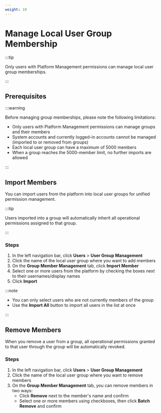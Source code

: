 ```yaml
---
weight: 10
---
```


# Manage Local User Group Membership

:::tip

Only users with Platform Management permissions can manage local user group memberships.

:::

## Prerequisites

:::warning

Before managing group memberships, please note the following limitations:

- Only users with Platform Management permissions can manage groups and their members
- System accounts and currently logged-in accounts cannot be managed (imported to or removed from groups)
- Each local user group can have a maximum of 5000 members
- When a group reaches the 5000-member limit, no further imports are allowed

:::

## Import Members

You can import users from the platform into local user groups for unified permission management.

:::tip

Users imported into a group will automatically inherit all operational permissions assigned to that group.

:::

### Steps

1. In the left navigation bar, click **Users** > **User Group Management**
2. Click the name of the local user group where you want to add members
3. On the **Group Member Management** tab, click **Import Member**
4. Select one or more users from the platform by checking the boxes next to their usernames/display names
5. Click **Import**

:::note

- You can only select users who are not currently members of the group
- Use the **Import All** button to import all users in the list at once

:::

## Remove Members

When you remove a user from a group, all operational permissions granted to that user through the group will be automatically revoked.

### Steps

1. In the left navigation bar, click **Users** > **User Group Management**
2. Click the name of the local user group where you want to remove members
3. On the **Group Member Management** tab, you can remove members in two ways:
   - Click **Remove** next to the member's name and confirm
   - Select one or more members using checkboxes, then click **Batch Remove** and confirm

